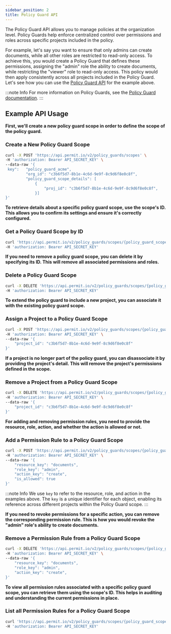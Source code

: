 ```yaml
---
sidebar_position: 2
title: Policy Guard API
---
```




The Policy Guard API allows you to manage policies at the organization level.
Policy Guards help enforce centralized control over permissions and roles across specific projects included in the policy.

For example, let's say you want to ensure that only admins can create documents, while all other roles are restricted to read-only access.
To achieve this, you would create a Policy Guard that defines these permissions, assigning the "admin" role the ability to create documents,
while restricting the "viewer" role to read-only access.
This policy would then apply consistently across all projects included in the Policy Guard.
Let's see how you can use the [Policy Guard API](https://api.permit.io/v2/redoc) for the example above.

:::note Info
For more information on Policy Guards, see the [Policy Guard documentation](/manage-your-account/policy-guard/policy-guard).
:::


## Example API Usage

**First, we'll create a new policy guard scope in order to define the scope of the policy guard.**

### Create a New Policy Guard Scope
```bash
curl -X POST 'https://api.permit.io/v2/policy_guards/scopes' \
-H 'authorization: Bearer API_SECRET_KEY' \
--data-raw '{
 key":   "policy_guard_acme",
         "org_id": "c3b6f5d7-8b1e-4c6d-9e9f-8c9d6f8e0c8f",
         "policy_guard_scope_details": [
             {
                 "proj_id": "c3b6f5d7-8b1e-4c6d-9e9f-8c9d6f8e0c8f",
             }]
}'
```

**To retrieve details about a specific policy guard scope, use the scope's ID. This allows you to confirm its settings and ensure it's correctly configured.**

### Get a Policy Guard Scope by ID
```bash
curl 'https://api.permit.io/v2/policy_guards/scopes/{policy_guard_scope_id}' \
-H 'authorization: Bearer API_SECRET_KEY'
```

**If you need to remove a policy guard scope, you can delete it by specifying its ID. This will remove all associated permissions and roles.**

### Delete a Policy Guard Scope
```bash
curl -X DELETE 'https://api.permit.io/v2/policy_guards/scopes/{policy_guard_scope_id}' \
-H 'authorization: Bearer API_SECRET_KEY'
```

**To extend the policy guard to include a new project, you can associate it with the existing policy guard scope.**

### Assign a Project to a Policy Guard Scope
```bash
curl -X POST 'https://api.permit.io/v2/policy_guards/scopes/{policy_guard_scope_id}/associate' \
-H 'authorization: Bearer API_SECRET_KEY' \
--data-raw '{
    "project_id": "c3b6f5d7-8b1e-4c6d-9e9f-8c9d6f8e0c8f"
}'
```

**If a project is no longer part of the policy guard, you can disassociate it by providing the project's detail. This will remove the project's permissions defined in the scope.**

### Remove a Project from a Policy Guard Scope
```bash
curl -X DELETE 'https://api.permit.io/v2/policy_guards/scopes/{policy_guard_scope_id}/disassociate' \
-H 'authorization: Bearer API_SECRET_KEY' \
--data-raw '{
    "project_id": "c3b6f5d7-8b1e-4c6d-9e9f-8c9d6f8e0c8f"
}'
```

**For adding and removing permission rules, you need to provide the resource, role, action, and whether the action is allowed or not.**

### Add a Permission Rule to a Policy Guard Scope
```bash
curl -X POST 'https://api.permit.io/v2/policy_guards/scopes/{policy_guard_scope_id}/rules' \
-H 'authorization: Bearer API_SECRET_KEY' \
--data-raw '{
    "resource_key": "documents",
    "role_key": "admin",
    "action_key": "create",
    "is_allowed": true
}'
```
:::note Info
We use `key` to refer to the resource, role, and action in the examples above. The `key` is a unique identifier for each object, enabling its reference across different projects within the Policy Guard scope.
:::

**If you need to revoke permissions for a specific action, you can remove the corresponding permission rule. This is how you would revoke the "admin" role's ability to create documents.**

### Remove a Permission Rule from a Policy Guard Scope
```bash
curl -X DELETE 'https://api.permit.io/v2/policy_guards/scopes/{policy_guard_scope_id}/rules' \
-H 'authorization: Bearer API_SECRET_KEY' \
--data-raw '{
    "resource_key": "documents",
    "role_key": "admin",
    "action_key": "create",
}'
```

**To view all permission rules associated with a specific policy guard scope, you can retrieve them using the scope's ID. This helps in auditing and understanding the current permissions in place.**

### List all Permission Rules for a Policy Guard Scope
```bash
curl 'https://api.permit.io/v2/policy_guards/scopes/{policy_guard_scope_id}/rules' \
-H 'authorization: Bearer API_SECRET_KEY'
```